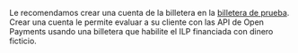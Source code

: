 ﻿Le recomendamos crear una cuenta de la billetera en la [billetera de prueba](/sdk/before-you-begin#create-an-account-on-the-test-wallet). Crear una cuenta le permite evaluar a su cliente con las API de Open Payments usando una billetera que habilite el ILP financiada con dinero ficticio.
